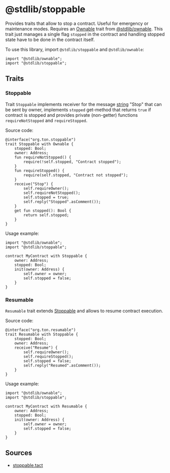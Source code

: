 # @stdlib/stoppable

Provides traits that allow to stop a contract. Useful for emergency or maintenance modes. Requires an [Ownable](/language/libs/ownable#ownable) trait from [@stdlib/ownable](/language/libs/ownable). This trait just manages a single flag `stopped` in the contract and handling stopped state have to be done in the contract itself.

To use this library, import `@stdlib/stoppable` and `@stdlib/ownable`:

```tact
import "@stdlib/ownable";
import "@stdlib/stoppable";
```

## Traits

### Stoppable

Trait `Stoppable` implements receiver for the message [string](/language/ref/strings) "Stop" that can be sent by owner, implements `stopped` get-method that returns `true` if contract is stopped and provides private (non-getter) functions `requireNotStopped` and `requireStopped`.

Source code:

```tact
@interface("org.ton.stoppable")
trait Stoppable with Ownable {
    stopped: Bool;
    owner: Address;
    fun requireNotStopped() {
        require(!self.stopped, "Contract stopped");
    }
    fun requireStopped() {
        require(self.stopped, "Contract not stopped");
    }
    receive("Stop") {
        self.requireOwner();
        self.requireNotStopped();
        self.stopped = true;
        self.reply("Stopped".asComment());
    }
    get fun stopped(): Bool {
        return self.stopped;
    }
}
```

Usage example:

```tact
import "@stdlib/ownable";
import "@stdlib/stoppable";

contract MyContract with Stoppable {
    owner: Address;
    stopped: Bool;
    init(owner: Address) {
        self.owner = owner;
        self.stopped = false;
    }
}
```

### Resumable

`Resumable` trait extends [Stoppable](#stoppable) and allows to resume contract execution.

Source code:

```tact
@interface("org.ton.resumable")
trait Resumable with Stoppable {
    stopped: Bool;
    owner: Address;
    receive("Resume") {
        self.requireOwner();
        self.requireStopped();
        self.stopped = false;
        self.reply("Resumed".asComment());
    }
}
```

Usage example:

```tact
import "@stdlib/ownable";
import "@stdlib/stoppable";

contract MyContract with Resumable {
    owner: Address;
    stopped: Bool;
    init(owner: Address) {
        self.owner = owner;
        self.stopped = false;
    }
}
```

## Sources

- [stoppable.tact](https://github.com/tact-lang/tact/blob/61541b7783098e1af669faccd7d2334c10981c72/stdlib/libs/stoppable.tact)
